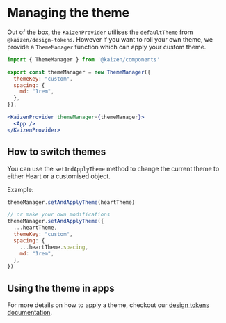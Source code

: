 
<Meta title="Components/🛠️ Kaizen Provider/Managing the theme" />

# Managing the theme

Out of the box, the `KaizenProvider` utilises the `defaultTheme` from `@kaizen/design-tokens`. However if you want to roll your own theme, we provide a `ThemeManager` function which can apply your custom theme.

```jsx
import { ThemeManager } from '@kaizen/components'

export const themeManager = new ThemeManager({
  themeKey: "custom",
  spacing: {
    md: "1rem",
  },
});

<KaizenProvider themeManager={themeManager}>
  <App />
</KaizenProvider>
```

## How to switch themes

You can use the `setAndApplyTheme` method to change the current theme to either Heart or a customised object.

Example:

```js
themeManager.setAndApplyTheme(heartTheme)

// or make your own modifications
themeManager.setAndApplyTheme({
  ...heartTheme,
  themeKey: "custom",
  spacing: {
    ...heartTheme.spacing,
    md: "1rem",
  },
})
```

## Using the theme in apps

For more details on how to apply a theme, checkout our [design tokens documentation](/story/design-tokens-how-to-use-design-tokens-in-react-components--page).
